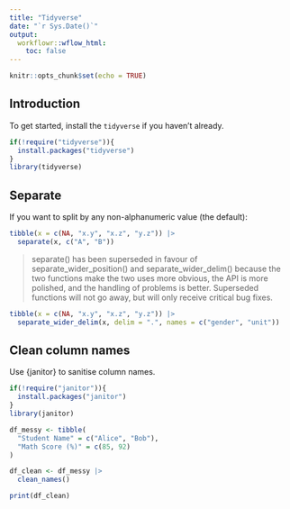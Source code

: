 ```yaml
---
title: "Tidyverse"
date: "`r Sys.Date()`"
output:
  workflowr::wflow_html:
    toc: false
---
```


```r
knitr::opts_chunk$set(echo = TRUE)
```

## Introduction

To get started, install the `tidyverse` if you haven't already.

```r
if(!require("tidyverse")){
  install.packages("tidyverse")
}
library(tidyverse)
```

## Separate

If you want to split by any non-alphanumeric value (the default):

```r
tibble(x = c(NA, "x.y", "x.z", "y.z")) |>
  separate(x, c("A", "B"))
```

> separate() has been superseded in favour of separate_wider_position() and separate_wider_delim() because the two functions make the two uses more obvious, the API is more polished, and the handling of problems is better. Superseded functions will not go away, but will only receive critical bug fixes.

```r
tibble(x = c(NA, "x.y", "x.z", "y.z")) |>
  separate_wider_delim(x, delim = ".", names = c("gender", "unit"))
```

## Clean column names

Use {janitor} to sanitise column names.

```r
if(!require("janitor")){
  install.packages("janitor")
}
library(janitor)

df_messy <- tibble(
  "Student Name" = c("Alice", "Bob"),
  "Math Score (%)" = c(85, 92)
)

df_clean <- df_messy |>
  clean_names()

print(df_clean)
```
